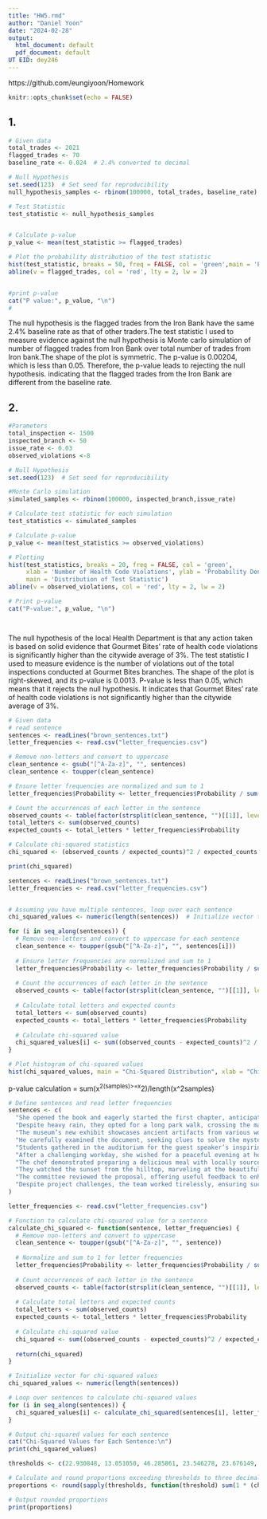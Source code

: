 ---
title: "HW5.rmd"
author: "Daniel Yoon"
date: "2024-02-28"
output:
  html_document: default
  pdf_document: default
UT EID: dey246
---
https://github.com/eungiyoon/Homework

```{r setup, include=FALSE}
knitr::opts_chunk$set(echo = FALSE)

```

## 1.

```{r}
# Given data
total_trades <- 2021
flagged_trades <- 70
baseline_rate <- 0.024  # 2.4% converted to decimal

# Null Hypothesis
set.seed(123)  # Set seed for reproducibility
null_hypothesis_samples <- rbinom(100000, total_trades, baseline_rate)

# Test Statistic
test_statistic <- null_hypothesis_samples


# Calculate p-value
p_value <- mean(test_statistic >= flagged_trades)

# Plot the probability distribution of the test statistic
hist(test_statistic, breaks = 50, freq = FALSE, col = 'green',main = 'Probability Distribution of Test Statistic under Null Hypothesis')
abline(v = flagged_trades, col = 'red', lty = 2, lw = 2)


#print p-value
cat("P value:", p_value, "\n")
#

```
The null hypothesis is the flagged trades from the Iron Bank have the same 2.4% baseline rate as that of other traders.The test statistic I used to measure evidence against the null hypothesis is Monte carlo simulation of number of flagged trades from Iron Bank over total number of trades from Iron bank.The shape of the plot is symmetric. The p-value is 0.00204, which is less than 0.05. Therefore, the p-value leads to rejecting the null hypothesis. indicating that the flagged trades from the Iron Bank are different from the baseline rate. 


## 2. 
```{r}
#Parameters
total_inspection <- 1500
inspected_branch <- 50
issue_rate <- 0.03
observed_violations <-8

# Null Hypothesis
set.seed(123)  # Set seed for reproducibility

#Monte Carlo simulation
simulated_samples <- rbinom(100000, inspected_branch,issue_rate)

# Calculate test statistic for each simulation
test_statistics <- simulated_samples

# Calculate p-value
p_value <- mean(test_statistics >= observed_violations)

# Plotting
hist(test_statistics, breaks = 20, freq = FALSE, col = 'green', 
     xlab = 'Number of Health Code Violations', ylab = 'Probability Density',
     main = 'Distribution of Test Statistic')
abline(v = observed_violations, col = 'red', lty = 2, lw = 2)

# Print p-value
cat("P-value:", p_value, "\n")




```
The null hypothesis of the local Health Department is that any action taken is based on solid evidence that Gourmet Bites' rate of health code violations is significantly higher than the citywide average of 3%. The test statistic I used to measure evidence is the number of violations out of the total inspections conducted at Gourmet Bites branches. The shape of the plot is right-skewed, and its p-value is 0.0013. P-value is less than 0.05, which means that it rejects the null hypothesis. It indicates that Gourmet Bites' rate of health code violations is not significantly higher than the citywide average of 3%.
```{r}
# Given data
# read sentence
sentences <- readLines("brown_sentences.txt")
letter_frequencies <- read.csv("letter_frequencies.csv")

# Remove non-letters and convert to uppercase
clean_sentence <- gsub("[^A-Za-z]", "", sentences)
clean_sentence <- toupper(clean_sentence)

# Ensure letter frequencies are normalized and sum to 1
letter_frequencies$Probability <- letter_frequencies$Probability / sum(letter_frequencies$Probability)

# Count the occurrences of each letter in the sentence
observed_counts <- table(factor(strsplit(clean_sentence, "")[[1]], levels = letter_frequencies$Letter))
total_letters <- sum(observed_counts)
expected_counts <- total_letters * letter_frequencies$Probability

# Calculate chi-squared statistics
chi_squared <- (observed_counts / expected_counts)^2 / expected_counts

print(chi_squared)


```

```{r}
sentences <- readLines("brown_sentences.txt")
letter_frequencies <- read.csv("letter_frequencies.csv")


# Assuming you have multiple sentences, loop over each sentence
chi_squared_values <- numeric(length(sentences))  # Initialize vector to store chi-squared values

for (i in seq_along(sentences)) {
  # Remove non-letters and convert to uppercase for each sentence
  clean_sentence <- toupper(gsub("[^A-Za-z]", "", sentences[i]))
  
  # Ensure letter frequencies are normalized and sum to 1
  letter_frequencies$Probability <- letter_frequencies$Probability / sum(letter_frequencies$Probability)
  
  # Count the occurrences of each letter in the sentence
  observed_counts <- table(factor(strsplit(clean_sentence, "")[[1]], levels = letter_frequencies$Letter))
  
  # Calculate total letters and expected counts
  total_letters <- sum(observed_counts)
  expected_counts <- total_letters * letter_frequencies$Probability
  
  # Calculate chi-squared value
  chi_squared_values[i] <- sum((observed_counts - expected_counts)^2 / expected_counts)
}

# Plot histogram of chi-squared values
hist(chi_squared_values, main = "Chi-Squared Distribution", xlab = "Chi-Squared Value", ylab = "Frequency")

```

p-value calculation = sum(x^2(samples)>=x^2)/length(x^2samples)

```{r}
# Define sentences and read letter frequencies
sentences <- c(
  "She opened the book and eagerly started the first chapter, anticipating what might come next.",
  "Despite heavy rain, they opted for a long park walk, crossing the main avenue by the center fountain.",
  "The museum’s new exhibit showcases ancient artifacts from various world civilizations.",
  "He carefully examined the document, seeking clues to solve the mystery.",
  "Students gathered in the auditorium for the guest speaker’s inspiring lecture.",
  "After a challenging workday, she wished for a peaceful evening at home, relaxing after a quick dinner with some TV or a book about her upcoming Auckland visit.",
  "The chef demonstrated preparing a delicious meal with locally sourced ingredients, emphasizing excellent dinner recipes from Spain.",
  "They watched the sunset from the hilltop, marveling at the beautiful array of sky colors.",
  "The committee reviewed the proposal, offering useful feedback to enhance the project’s effectiveness.",
  "Despite project challenges, the team worked tirelessly, ensuring successful completion and a product exceeding expectations."
)

letter_frequencies <- read.csv("letter_frequencies.csv")

# Function to calculate chi-squared value for a sentence
calculate_chi_squared <- function(sentence, letter_frequencies) {
  # Remove non-letters and convert to uppercase
  clean_sentence <- toupper(gsub("[^A-Za-z]", "", sentence))
  
  # Normalize and sum to 1 for letter frequencies
  letter_frequencies$Probability <- letter_frequencies$Probability / sum(letter_frequencies$Probability)
  
  # Count occurrences of each letter in the sentence
  observed_counts <- table(factor(strsplit(clean_sentence, "")[[1]], levels = letter_frequencies$Letter))
  
  # Calculate total letters and expected counts
  total_letters <- sum(observed_counts)
  expected_counts <- total_letters * letter_frequencies$Probability
  
  # Calculate chi-squared value
  chi_squared <- sum((observed_counts - expected_counts)^2 / expected_counts)
  
  return(chi_squared)
}

# Initialize vector for chi-squared values
chi_squared_values <- numeric(length(sentences))

# Loop over sentences to calculate chi-squared values
for (i in seq_along(sentences)) {
  chi_squared_values[i] <- calculate_chi_squared(sentences[i], letter_frequencies)
}

# Output chi-squared values for each sentence
cat("Chi-Squared Values for Each Sentence:\n")
print(chi_squared_values)

thresholds <- c(22.930848, 13.051050, 46.285861, 23.546278, 23.676149, 96.452677, 28.271419, 9.635023, 44.928631, 49.960559)

# Calculate and round proportions exceeding thresholds to three decimal places
proportions <- round(sapply(thresholds, function(threshold) sum(1 * (chi_squared_values >= threshold)) / length(chi_squared_values)), 3)

# Output rounded proportions
print(proportions)



```
